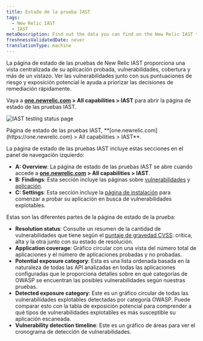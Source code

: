 ```yaml
---
title: Estado de la prueba IAST
tags:
  - New Relic IAST
  - IAST
metaDescription: Find out the data you can find on the New Relic IAST testing status page.
freshnessValidatedDate: never
translationType: machine
---
```



La página de estado de las pruebas de New Relic IAST proporciona una vista centralizada de su aplicación probada, vulnerabilidades, cobertura y más de un vistazo. Ver las vulnerabilidades junto con sus puntuaciones de riesgo y exposición potencial le ayuda a priorizar las decisiones de remediación rápidamente.

Vaya a <DoNotTranslate>**[one.newrelic.com](https://one.newrelic.com) > All capabilities > IAST**</DoNotTranslate> para abrir la página de estado de las pruebas IAST.

<img
  title="IAST testing status page"
  alt="IAST testing status page"
  src={iastSummary}
/>

<figcaption>
  Página de estado de las pruebas IAST, <DoNotTranslate>**[one.newrelic.com](https://one.newrelic.com) > All capabilities > IAST**</DoNotTranslate>.
</figcaption>

La página de estado de las pruebas IAST incluye estas secciones en el panel de navegación izquierdo:

* <DoNotTranslate>**A: Overview**</DoNotTranslate>: La página de estado de las pruebas IAST se abre cuando accede a <DoNotTranslate>**[one.newrelic.com](https://one.newrelic.com) > All capabilities > IAST**</DoNotTranslate>.
* <DoNotTranslate>**B: Findings**</DoNotTranslate>: Esta sección incluye las páginas sobre [vulnerabilidades](/docs/iast/exploitable-vulns/) y [aplicación](/docs/iast/applications/).
* <DoNotTranslate>**C: Settings**</DoNotTranslate>: Esta sección incluye la [página de instalación](/docs/iast/install/) para comenzar a probar su aplicación en busca de vulnerabilidades explotables.

Estas son las diferentes partes de la página de estado de la prueba:

* <DoNotTranslate>**Resolution status**</DoNotTranslate>: Consulte un resumen de la cantidad de vulnerabilidades que tiene según el [puntaje de gravedad CVSS](/docs/iast/introduction/#vuln-severity): crítica, alta y la otra junto con su estado de resolución.
* <DoNotTranslate>**Application coverage**</DoNotTranslate>: Gráfico circular con una vista del número total de aplicaciones y el número de aplicaciones probadas y no probadas.
* <DoNotTranslate>**Potential exposure category**</DoNotTranslate>: Esta es una lista ordenada basada en la naturaleza de todas las API analizadas en todas las aplicaciones configuradas que le proporciona detalles sobre en qué categorías de OWASP se encuentran las posibles vulnerabilidades según nuestras pruebas.
* <DoNotTranslate>**Detected exposure category**</DoNotTranslate>: Este es un gráfico circular de todas las vulnerabilidades explotables detectadas por categoría OWASP. Puede comparar esto con la tabla de exposición potencial para comprender a qué tipos de vulnerabilidades explotables es más susceptible su aplicación escaneada.
* <DoNotTranslate>**Vulnerability detection timeline**</DoNotTranslate>: Este es un gráfico de áreas para ver el cronograma de detección de vulnerabilidades.